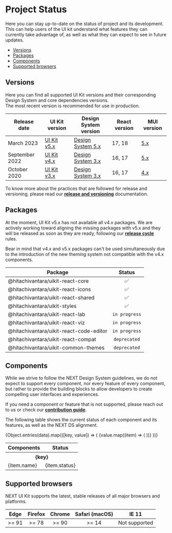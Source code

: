 
<Meta title="Overview/Project Status" />

# Project Status

Here you can stay up-to-date on the status of project and its development. This can help users of the UI kit understand what features they can currently take advantage of, as well as what they can expect to see in future updates.

- [Versions](#versions)
- [Packages](#packages)
- [Components](#components)
- [Supported browsers](#supported-browsers)

## Versions <a id="versions" />

Here you can find all supported UI Kit versions and their corresponding Design System and core dependencies versions.  
The most recent version is recommended for use in production.

| Release date   | UI Kit version                                                       | Design System version                                                                                     | React version | MUI version                |
| -------------- | -------------------------------------------------------------------- | --------------------------------------------------------------------------------------------------------- | ------------- | -------------------------- |
| March 2023     | [UI Kit v5.x](https://lumada-design.github.io/uikit/master)          | [Design System 5.x](https://designsystem.hitachivantara.com/)                                             | 17, 18        | [5.x](https://mui.com/)    |
| September 2022 | [UI Kit v4.x](https://lumada-design.github.io/uikit/v4)              | [Design System 3.x](https://hitachivantara.sharepoint.com/sites/DesignSystem/Pattern%20Library/Home.aspx) | 16, 17        | [5.x](https://mui.com/)    |
| October 2020   | [UI Kit v3.x](https://lumada-design.github.io/uikit/v3-old-registry) | [Design System 3.x](https://hitachivantara.sharepoint.com/sites/DesignSystem/Pattern%20Library/Home.aspx) | 16, 17        | [4.x](https://v4.mui.com/) |

To know more about the practices that are followed for release and versioning, please read our [**release and versioning**](/docs/overview-community-releases--page) documentation.

## Packages <a id="packages" />

At the moment, UI Kit v5.x has not available all v4.x packages. We are actively working toward aligning the missing packages with v5.x and they will be released as soon as they are ready, following our [**release cycle**](/docs/overview-community-releases--page) rules.

Bear in mind that v4.x and v5.x packages can't be used simultaneously due to the introduction of the new theming system not compatible with the v4.x components.

| Package                                 |    Status     |
| --------------------------------------- | :-----------: |
| @hitachivantara/uikit-react-core        |      ✅       |
| @hitachivantara/uikit-react-icons       |      ✅       |
| @hitachivantara/uikit-react-shared      |      ✅       |
| @hitachivantara/uikit-styles            |      ✅       |
| @hitachivantara/uikit-react-lab         | `in progress` |
| @hitachivantara/uikit-react-viz         | `in progress` |
| @hitachivantara/uikit-react-code-editor | `in progress` |
| @hitachivantara/uikit-react-compat      | `deprecated`  |
| @hitachivantara/uikit-common-themes     | `deprecated`  |

## Components <a id="components" />

While we strive to follow the NEXT Design System guidelines, we do not expect to support every component, nor every feature of every component, but rather to provide the building blocks to allow developers to create compelling user interfaces and experiences.

If you need a component or feature that is not supported, please reach out to us or check our [**contribution guide**](/docs/overview-community-contributing--page).

The following table shows the current status of each component and its features, as well as the NEXT DS alignment.

<table>
  <thead>
    <tr>
      <th>Components</th>
      <th>Status</th>
    </tr>
  </thead>
  <tbody>
    {Object.entries(data).map(([key, value]) => (
      <React.Fragment key={key}>
        <tr>
          <th colSpan="3">{key}</th>
        </tr>
        {value.map((item) => (
          <tr key={item.name}>
            <td>{item.name}</td>
            <td style={{ textAlign: "center" }}>{item.status}</td>
          </tr>
        ))}
      </React.Fragment>
    ))}
  </tbody>
</table>

## Supported browsers <a id="supported-browsers" />

NEXT UI Kit supports the latest, stable releases of all major browsers and platforms.

| Edge  | Firefox | Chrome | Safari (macOS) |     IE 11     |
| :---: | :-----: | :----: | :------------: | :-----------: |
| >= 91 |  >= 78  | >= 90  |     >= 14      | Not supported |
